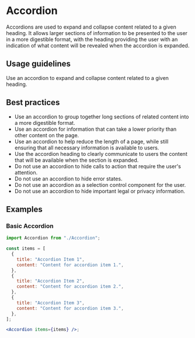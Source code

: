 
<Meta of={AccordionStories} />

# Accordion

Accordions are used to expand and collapse content related to a given heading. It allows larger sections of information to be presented to the user in a more digestible format, with the heading providing the user with an indication of what content will be revealed when the accordion is expanded.

## Usage guidelines

Use an accordion to expand and collapse content related to a given heading.

<Canvas>
  <Story name="Default">
    <AccordionStories.Default />
  </Story>
</Canvas>

## Best practices

- Use an accordion to group together long sections of related content into a more digestible format.
- Use an accordion for information that can take a lower priority than other content on the page.
- Use an accordion to help reduce the length of a page, while still ensuring that all necessary information is available to users.
- Use the accordion heading to clearly communicate to users the content that will be available when the section is expanded.
- Do not use an accordion to hide calls to action that require the user's attention.
- Do not use an accordion to hide error states.
- Do not use an accordion as a selection control component for the user.
- Do not use an accordion to hide important legal or privacy information.

## Examples

### Basic Accordion

```jsx
import Accordion from "./Accordion";

const items = [
  {
    title: "Accordion Item 1",
    content: "Content for accordion item 1.",
  },
  {
    title: "Accordion Item 2",
    content: "Content for accordion item 2.",
  },
  {
    title: "Accordion Item 3",
    content: "Content for accordion item 3.",
  },
];

<Accordion items={items} />;
```
